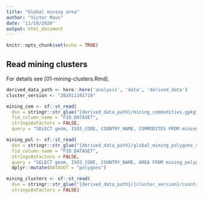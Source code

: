 ```yaml
---
title: "Global mining area"
author: "Victor Maus"
date: "11/10/2020"
output: html_document
---
```


```r
knitr::opts_chunk$set(echo = TRUE)
```

## Read mining clusters 

For details see [01-mining-clusters.Rmd]. 

```r
derived_data_path <- here::here('analysis', 'data', 'derived_data')
cluster_version <- "202011101718"

mining_com <- sf::st_read(
  dsn = stringr::str_glue("{derived_data_path}/mining_commodities.gpkg"),
  fid_column_name = "FID_DATASET",
  stringsAsFactors = FALSE,
  query = "SELECT geom, ISO3_CODE, COUNTRY_NAME, COMMODITES FROM mining_commodities") 

mining_pol <- sf::st_read(
  dsn = stringr::str_glue("{derived_data_path}/global_mining_polygons_v1.gpkg"),
  fid_column_name = "FID_DATASET",
  stringsAsFactors = FALSE,
  query = "SELECT geom, ISO3_CODE, COUNTRY_NAME, AREA FROM mining_polygons") %>% 
  dplyr::mutate(DATASET = "polygons")

mining_clusters <- sf::st_read(
  dsn = stringr::str_glue("{derived_data_path}/{cluster_version}/country_clusters.geojson"),
  stringsAsFactors = FALSE) 
  
```
